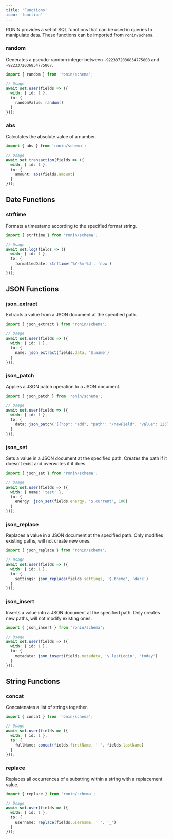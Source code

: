 ```yaml
---
title: 'Functions'
icon: 'function'
---
```


RONIN provides a set of SQL functions that can be used in queries to manipulate data. These functions can be imported from `ronin/schema`.

### random

Generates a pseudo-random integer between `-9223372036854775808` and `+9223372036854775807`.

```ts
import { random } from 'ronin/schema';

// Usage
await set.user(fields => ({
  with: { id: 1 },
  to: {
    randomValue: random()
  }
}));
```

### abs

Calculates the absolute value of a number.

```ts
import { abs } from 'ronin/schema';

// Usage
await set.transaction(fields => ({
  with: { id: 1 },
  to: {
    amount: abs(fields.amount)
  }
}));
```

## Date Functions

### strftime

Formats a timestamp according to the specified format string.

```ts
import { strftime } from 'ronin/schema';

// Usage
await set.log(fields => ({
  with: { id: 1 },
  to: {
    formattedDate: strftime('%Y-%m-%d', 'now')
  }
}));
```

## JSON Functions

### json_extract

Extracts a value from a JSON document at the specified path.

```ts
import { json_extract } from 'ronin/schema';

// Usage
await set.user(fields => ({
  with: { id: 1 },
  to: {
    name: json_extract(fields.data, '$.name')
  }
}));
```

### json_patch

Applies a JSON patch operation to a JSON document.

```ts
import { json_patch } from 'ronin/schema';

// Usage
await set.user(fields => ({
  with: { id: 1 },
  to: {
    data: json_patch('[{"op": "add", "path": "/newField", "value": 123}]', fields.data)
  }
}));
```

### json_set

Sets a value in a JSON document at the specified path. Creates the path if it doesn't exist and overwrites if it does.

```ts
import { json_set } from 'ronin/schema';

// Usage
await set.user(fields => ({
  with: { name: 'test' },
  to: {
    energy: json_set(fields.energy, '$.current', 100)
  }
}));
```

### json_replace

Replaces a value in a JSON document at the specified path. Only modifies existing paths, will not create new ones.

```ts
import { json_replace } from 'ronin/schema';

// Usage
await set.user(fields => ({
  with: { id: 1 },
  to: {
    settings: json_replace(fields.settings, '$.theme', 'dark')
  }
}));
```

### json_insert

Inserts a value into a JSON document at the specified path. Only creates new paths, will not modify existing ones.

```ts
import { json_insert } from 'ronin/schema';

// Usage
await set.user(fields => ({
  with: { id: 1 },
  to: {
    metadata: json_insert(fields.metadata, '$.lastLogin', 'today')
  }
}));
```

## String Functions

### concat

Concatenates a list of strings together.

```ts
import { concat } from 'ronin/schema';

// Usage
await set.user(fields => ({
  with: { id: 1 },
  to: {
    fullName: concat(fields.firstName, ' ', fields.lastName)
  }
}));
```

### replace

Replaces all occurrences of a substring within a string with a replacement value.

```ts
import { replace } from 'ronin/schema';

// Usage
await set.user(fields => ({
  with: { id: 1 },
  to: {
    username: replace(fields.username, ' ', '_')
  }
}));
```